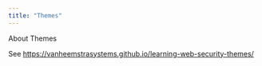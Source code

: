 ```yaml
---
title: "Themes"
---
```


About Themes

See <https://vanheemstrasystems.github.io/learning-web-security-themes/>
